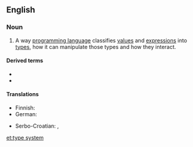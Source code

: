 ==English==
{{wikipedia}}

===Noun===
{{en-noun}}

# {{lb|en|computing}} A way [[programming language]] classifies [[value]]s and [[expression]]s into [[data type|types]], how it can manipulate those types and how they interact.

====Derived terms====
* {{l|en|nominative type system}}
* {{l|en|unified type system}}

====Translations====
{{trans-top|type system of a programming language}}
* Finnish: {{t|fi|tyyppijärjestelmä}}
* German: {{t|de|Typsystem|n}}
{{trans-mid}}
* Serbo-Croatian: {{t|sh|sustav tipova|m}}, {{t|sh|sustav obilježja|m}}
{{trans-bottom}}

[[et:type system]]